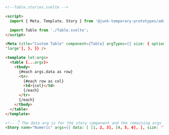```html
<!--Table.stories.svelte -->

<script>
  import { Meta, Template, Story } from '@junk-temporary-prototypes/addon-svelte-csf';

  import Table from './Table.svelte';
</script>

<Meta title="Custom Table" component={Table} argTypes={{ size: { options: ['small', 'medium',
'large'], }, }} />

<template let:args>
  <table {...args}>
    <tbody>
      {#each args.data as row}
      <tr>
        {#each row as col}
        <td>{col}</td>
        {/each}
      </tr>
      {/each}
    </tbody>
  </table>
</template>

<!-- 👇 The data arg is for the story component and the remaining args get passed to the Table component -->
<Story name="Numeric" args={{ data: [ [1, 2, 3], [4, 5, 6], ], size: 'large', }} />
```
